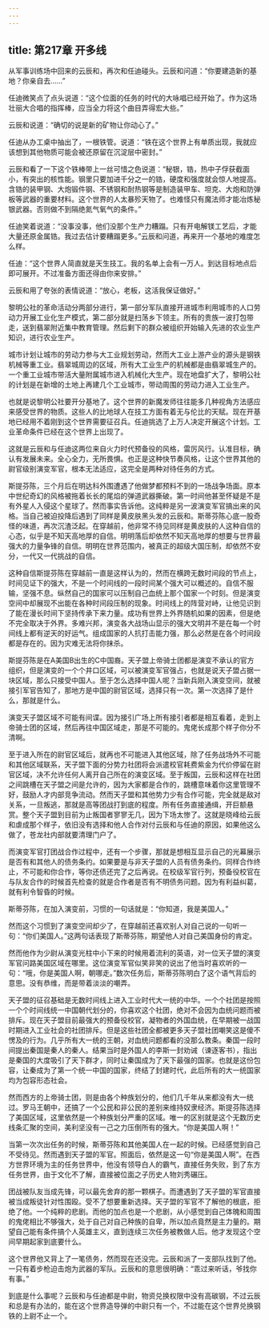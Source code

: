 ```yaml
---
---
---
```

title: 第217章 开多线
---



从军事训练场中回来的云辰和，再次和任迪碰头。云辰和问道：“你要建造新的基地？你亲自去……”

任迪微笑点了点头说道：“这个位面的任务的时代的大咏唱已经开始了。作为这场壮丽大合唱的指挥棒，应当全力将这个曲目弄得宏大些。”

云辰和说道：“确切的说是新的矿物让你动心了。”

任迪从办工桌中抽出了，一根铁管。说道：“铁在这个世界上有单质出现，我就应该想到其他物质可能会被还原留在沉淀层中密封。”

云辰和看了一下这个铁棒带上一丝可惜之色说道：“秘银，锆，热中子俘获截面小，有突出的核性能。钢里只要加进千分之一的锆，硬度和强度就会惊人地提高。含锆的装甲钢、大炮锻件钢、不锈钢和耐热钢等是制造装甲车、坦克、大炮和防弹板等武器的重要材料。这个世界的人太暴殄天物了。也难怪只有魔法师才能冶炼秘银武器。否则做不到隔绝氮气氧气的条件。”

任迪笑着说道：“没事没事，他们没那个生产力糟蹋。只有开电解镁工艺后，才能大量还原金属锆。我过去估计要糟蹋更多。”云辰和问道，再来开一个基地的难度怎么样。

任迪：“这个世界人简直就是天生技工。我的名单上会有一万人。到达目标地点后即可展开。不过准备方面还得由你来安排。”

云辰和用了夸张的表情说道：“放心，老板，这活我保证做好。”

黎明公社的革命活动分两部分进行，第一部分军队直接开进城市利用城市的人口劳动力开展工业化生产模式，第二部分就是扫荡乡下领主。所有的贵族一波打包带走，送到翡翠附近集中教育管理。然后剩下的群众被组织开始输入先进的农业生产知识，进行农业生产。

城市计划让城市的劳动力参与大工业规划劳动，然而大工业上游产业的源头是钢铁机械等重工业。翡翠城周边的区域，所有大工业生产的机械都是由翡翠城生产的。一个重工业城市带活大量附属城市进入机械化大生产。现在地盘扩大了，黎明公社的计划是在新增的土地上再建几个工业城市，带动周围的劳动力进入工业生产。

也就是说黎明公社要开分基地了。这个世界的新魔发师往往能多几种视角方法感应来感受世界的物质。这些人的比地球人在技工方面有着无与伦比的天赋。现在开基地已经用不着刚到这个世界需要征召兵。任迪挑选了上万人决定开展这个计划。工业革命条件已经在这个世界上出现了。

这就是云辰和与任迪这两位来自火力时代预备役的风格，雷厉风行。认准目标，确认有发展未来。全心全力，无所畏惧。也正是这种快节奏风格，让这个世界其他的尉官级别演变军官，根本无法适应，这完全是两种对待任务的方式。

斯提芬陈，三个月后在明达科外围遭遇了他做梦都预料不到的一场战争场面。原本中世纪奇幻的风格被拖着长长的尾焰的弹道武器撕破。第一时间他甚至怀疑是不是有外星人入侵这个星球了。然而事实告诉他。这纯粹是另一波演变军官搞出来的风格。当自己被迫投降后遇到了同样是黄皮肤黑头发的云辰和。斯蒂芬陈心底一股奇怪的味道，再次沉渣泛起。在穿越前，他非常不待见同样是黄皮肤的人这种自信的心态，似乎是不知天高地厚的自信。明明落后却依然不知天高地厚的想要与世界最强大的力量争锋的自信。明明在世界范围内，被真正的超级大国压制，却依然不安分，一代又一代挑战的自信。

这种自信斯提芬陈在穿越前一直是这样认为的，然而在横跨无数时间段的节点上，时间见证下的强大，不是一个时间线的一段时间某个强大可以概述的。自信不服输，坚强不息。纵然自己的国家可以压制自己血统上那个国家一个时刻。但是演变空间中却展现不出能在各种时间段压制的现象。时间线上的阵营对峙，让他见识到了能在漫长时间下坚持传承下来力量。成功有世界上外界随机如果的因素，但是绝不完全取决于外界。多难兴邦，演变各大战场山显示的强大文明并不是在每一个时间线上都有逆天的好运气。组成国家的人抗打击能力强，那么必然是在各个时间段都是存在的。因为灾难无法将你抹杀。

斯提芬陈是在A美国B出生的C中国裔。天子盟上帝骑士团都是演变不承认的官方组织，但是演变的一个个井口区域，可以被演变军官强占，也就是说天子盟占据一块区域，那么只接受中国人。至于怎么选择中国人呢？当新兵刚入演变空间，就被接引军官告知了，那地方是中国的尉官区域，选择只有一次。第一次选择了是什么，那就是什么。

演变天子盟区域不可能有间谍。因为接引广场上所有接引者都是相互看着，走到上帝骑士团的区域，然后再往中国区域走，那是不可能的。鬼佬长成那个样子你分不清啊。

至于进入所在的尉官区域后，就再也不可能进入其他区域，除了任务战场外不可能和其他区域联系，天子盟下面的分势力社团将会派遣校官耗费紫金为代价停留在尉官区域，决不允许任何人离开自己所在的演变区域。至于叛国，云辰和这样在社团之间跳槽在天子盟之间是允许的，因为大家都是合作的，跳槽意味着你这里管理不好，鼓励人才内部竞争流动。然而天子盟和其他势力少有合作可能，完全就是敌对关系，一旦叛逃，那就是高等团战打到底的程度。所有任务直接通缉，开巨额悬赏。整个天子盟到目前为止叛国者寥寥无几，因为下场太惨了。这就是晓峰给云辰和虐成那个样子，依旧没有选择和他人合作对付云辰和与任迪的原因，如果他这么做了，苍龙社内部就要清理门户了。

而演变军官打团战合作过程中，还有一个步骤，那就是想相互显示自己的光幕展示是否有和其他人的债务条约。如果要是与非天子盟的人员有债务条约。同样合作终止，不可能和你合作，等你还债还完了之后再说。在校级军官行列，预备役校官在与队友合作的时候首先检查的就是合作者是否有不明债务问题。因为有利益纠葛，就有利令智昏的时候。

斯蒂芬陈，在加入演变前，习惯的一句话就是：“你知道，我是美国人。”

然而这个习惯到了演变空间却少了，在穿越前还喜欢别人对自己说的一句听一句：“你们美国人。”这两句话表现了斯蒂芬陈，期望他人对自己美国身份的肯定。

然而他作为少尉从演变光柱中小下来的时候用着流利的英语，对一位天子盟的演变军官问路美国区域在哪里。这位演变军官似笑非笑的说出了他当时喜欢听的一句：“哦，你是美国人啊，朝哪走。”数次任务后，斯蒂芬陈明白了这个语气背后的意思。没有恭维，而是带着淡淡的嘲弄。

天子盟的征召基础是无数时间线上进入工业时代大一统的中华。一个个社团是按照一个个时间线统一中国朝代划分的，你喜欢这个社团，绝对不会因为血统问题而被排斥。现在天子盟目前最强大的预备役校官，凝物者的外国血统，在早期被一战国时期进入工业社会的社团排斥。但是这些社团全都被更多天子盟社团嘲笑这是傻不愣及的行为。几乎所有大一统的王朝，对血统问题都看的没那么教条。秦国一段时间提出秦国是秦人的秦人。结果当时是外国人的李斯一封劝诫（谏逐客书），指出是秦国的大度吸引了天下群才，同时让秦国成为了天下最强的国家。也就是这份包容，让秦成为了第一个统一中国的国家，终结了封建时代，此后所有的大一统国家均为包容形态社会。

然而西方的上帝骑士团，则是由各个种族划分的，他们几千年从来都没有大一统过。罗马王朝中，还搞了一个公民和非公民的差别来维持奴隶经济。斯提芬陈选择了美国区域，这里依然是一个种族划分严重的区域。唯一的区别就是这个无数历史线条汇聚的空间，美利坚没有一己之力压倒所有的强大。“你是美国人啊！”

当第一次次出任务的时候，斯蒂芬陈和其他美国人在一起的时候。已经感觉到自己不受待见。然而遇到天子盟的军官。照面后，依然是这一句“你是美国人啊”。在西方世界环境为主的任务世界中，他没有领导白人的霸气，直接任务失败，到了东方任务世界，由于文化不了解，直接被位面之子历史人物刘秀碾压。

团战被队友当成先锋，可以最先舍弃的那一颗棋子。而遭遇到了天子盟的军官直接被当成叛徒针对性围殴。受不了想要重新选择。天子盟的军官不了解他的根底，拒绝了他。一个纯粹的悲剧。而他的加点也是一个悲剧，从小感觉到自己体魄和周围的鬼佬相比不够强大，处于自己对自己种族的自卑，所以加点竟然是主力量的。期望自己能有条件搞个人英雄主义，直到连续三次任务被教做人后。他才发现这个空间早期起家到底要什么。

这个世界他又背上了一笔债务，然而现在还没完。云辰和派了一支部队找到了他。一只有着步枪迫击炮为武器的军队。云辰和的意思很明确：“乖过来听话，爷找你有事。”

到底是什么事呢？云辰和与任迪都是中尉，物资兑换权限中没有高碳钢，不过云辰和总是有办法的，能在这个世界造导弹的中尉只有一个，不过能在这个世界兑换钢铁的上尉不止一个。